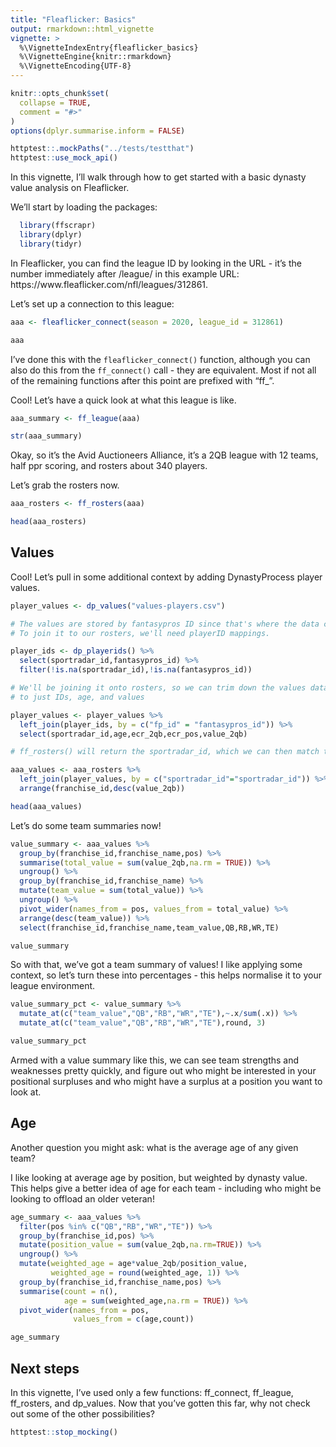 ```yaml
---
title: "Fleaflicker: Basics"
output: rmarkdown::html_vignette
vignette: >
  %\VignetteIndexEntry{fleaflicker_basics}
  %\VignetteEngine{knitr::rmarkdown}
  %\VignetteEncoding{UTF-8}
---
```



```r
knitr::opts_chunk$set(
  collapse = TRUE,
  comment = "#>"
)
options(dplyr.summarise.inform = FALSE)

httptest::.mockPaths("../tests/testthat")
httptest::use_mock_api()
```

In this vignette, I'll walk through how to get started with a basic dynasty value analysis on Fleaflicker. 

We'll start by loading the packages:

```r
  library(ffscrapr)
  library(dplyr)
  library(tidyr)
```

In Fleaflicker, you can find the league ID by looking in the URL - it's the number immediately after /league/ in this example URL: https://www.fleaflicker.com/nfl/leagues/312861. 

Let's set up a connection to this league:

```r
aaa <- fleaflicker_connect(season = 2020, league_id = 312861)

aaa
```

I've done this with the `fleaflicker_connect()` function, although you can also do this from the `ff_connect()` call - they are equivalent. Most if not all of the remaining functions after this point are prefixed with "ff_".

Cool! Let's have a quick look at what this league is like.

```r

aaa_summary <- ff_league(aaa)

str(aaa_summary)
```

Okay, so it's the Avid Auctioneers Alliance, it's a 2QB league with 12 teams, half ppr scoring, and rosters about 340 players. 

Let's grab the rosters now. 

```r
aaa_rosters <- ff_rosters(aaa)

head(aaa_rosters)
```

## Values

Cool! Let's pull in some additional context by adding DynastyProcess player values. 

```r
player_values <- dp_values("values-players.csv")

# The values are stored by fantasypros ID since that's where the data comes from. 
# To join it to our rosters, we'll need playerID mappings.

player_ids <- dp_playerids() %>% 
  select(sportradar_id,fantasypros_id) %>% 
  filter(!is.na(sportradar_id),!is.na(fantasypros_id))

# We'll be joining it onto rosters, so we can trim down the values dataframe
# to just IDs, age, and values

player_values <- player_values %>% 
  left_join(player_ids, by = c("fp_id" = "fantasypros_id")) %>% 
  select(sportradar_id,age,ecr_2qb,ecr_pos,value_2qb)

# ff_rosters() will return the sportradar_id, which we can then match to our player values!

aaa_values <- aaa_rosters %>% 
  left_join(player_values, by = c("sportradar_id"="sportradar_id")) %>% 
  arrange(franchise_id,desc(value_2qb))

head(aaa_values)
```

Let's do some team summaries now!

```r
value_summary <- aaa_values %>% 
  group_by(franchise_id,franchise_name,pos) %>% 
  summarise(total_value = sum(value_2qb,na.rm = TRUE)) %>%
  ungroup() %>% 
  group_by(franchise_id,franchise_name) %>% 
  mutate(team_value = sum(total_value)) %>% 
  ungroup() %>% 
  pivot_wider(names_from = pos, values_from = total_value) %>% 
  arrange(desc(team_value)) %>% 
  select(franchise_id,franchise_name,team_value,QB,RB,WR,TE)

value_summary
```

So with that, we've got a team summary of values! I like applying some context, so let's turn these into percentages - this helps normalise it to your league environment.

```r
value_summary_pct <- value_summary %>% 
  mutate_at(c("team_value","QB","RB","WR","TE"),~.x/sum(.x)) %>% 
  mutate_at(c("team_value","QB","RB","WR","TE"),round, 3)

value_summary_pct
```

Armed with a value summary like this, we can see team strengths and weaknesses pretty quickly, and figure out who might be interested in your positional surpluses and who might have a surplus at a position you want to look at.

## Age
Another question you might ask: what is the average age of any given team?

I like looking at average age by position, but weighted by dynasty value. This helps give a better idea of age for each team - including who might be looking to offload an older veteran!

```r
age_summary <- aaa_values %>% 
  filter(pos %in% c("QB","RB","WR","TE")) %>% 
  group_by(franchise_id,pos) %>% 
  mutate(position_value = sum(value_2qb,na.rm=TRUE)) %>% 
  ungroup() %>% 
  mutate(weighted_age = age*value_2qb/position_value,
         weighted_age = round(weighted_age, 1)) %>% 
  group_by(franchise_id,franchise_name,pos) %>% 
  summarise(count = n(),
            age = sum(weighted_age,na.rm = TRUE)) %>% 
  pivot_wider(names_from = pos,
              values_from = c(age,count))

age_summary
```

## Next steps

In this vignette, I've used only a few functions: ff_connect, ff_league, ff_rosters, and dp_values. Now that you've gotten this far, why not check out some of the other possibilities?

```r
httptest::stop_mocking()
```

